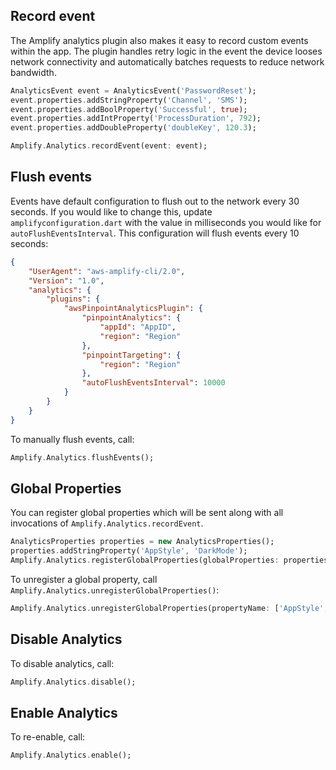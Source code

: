 ## Record event

The Amplify analytics plugin also makes it easy to record custom events within the app. The plugin handles retry logic in the event the device looses network connectivity and automatically batches requests to reduce network bandwidth.

```dart
AnalyticsEvent event = AnalyticsEvent('PasswordReset');
event.properties.addStringProperty('Channel', 'SMS'); 
event.properties.addBoolProperty('Successful', true);
event.properties.addIntProperty('ProcessDuration', 792); 
event.properties.addDoubleProperty('doubleKey', 120.3);

Amplify.Analytics.recordEvent(event: event);
```

## Flush events

Events have default configuration to flush out to the network every 30 seconds. If you would like to change this, update `amplifyconfiguration.dart` with the value in milliseconds you would like for `autoFlushEventsInterval`. This configuration will flush events every 10 seconds:

```json
{
    "UserAgent": "aws-amplify-cli/2.0",
    "Version": "1.0",
    "analytics": {
        "plugins": {
            "awsPinpointAnalyticsPlugin": {
                "pinpointAnalytics": {
                    "appId": "AppID",
                    "region": "Region"
                },
                "pinpointTargeting": {
                    "region": "Region"
                },
                "autoFlushEventsInterval": 10000
            }
        }
    }
}
```

To manually flush events, call:

```dart
Amplify.Analytics.flushEvents();
```

## Global Properties

You can register global properties which will be sent along with all invocations of `Amplify.Analytics.recordEvent`.

```dart
AnalyticsProperties properties = new AnalyticsProperties();
properties.addStringProperty('AppStyle', 'DarkMode'); 
Amplify.Analytics.registerGlobalProperties(globalProperties: properties);
```

To unregister a global property, call `Amplify.Analytics.unregisterGlobalProperties()`:

```dart
Amplify.Analytics.unregisterGlobalProperties(propertyName: ['AppStyle', 'OtherProperty']);
```

## Disable Analytics

To disable analytics, call:

```dart
Amplify.Analytics.disable();
```

## Enable Analytics

To re-enable, call:

```dart
Amplify.Analytics.enable();
```


